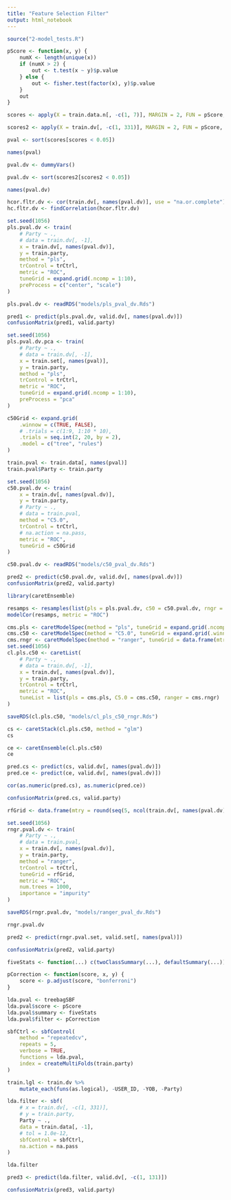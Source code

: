 ```yaml
---
title: "Feature Selection Filter"
output: html_notebook
---
```


```r
source("2-model_tests.R")
```

```r
pScore <- function(x, y) {
    numX <- length(unique(x))
    if (numX > 2) {
        out <- t.test(x ~ y)$p.value
    } else {
        out <- fisher.test(factor(x), y)$p.value
    }
    out
}
```

```r
scores <- apply(X = train.data.n[, -c(1, 7)], MARGIN = 2, FUN = pScore, y = train.data.n$Party)
```

```r
scores2 <- apply(X = train.dv[, -c(1, 331)], MARGIN = 2, FUN = pScore, y = train.dv$Party)
```

```r
pval <- sort(scores[scores < 0.05])
```

```r
names(pval)
```

```r
pval.dv <- dummyVars()
```



```r
pval.dv <- sort(scores2[scores2 < 0.05])
```

```r
names(pval.dv)
```

```r
hcor.fltr.dv <- cor(train.dv[, names(pval.dv)], use = "na.or.complete")
hc.fltr.dv <- findCorrelation(hcor.fltr.dv)
```

```r
set.seed(1056)
pls.pval.dv <- train(
    # Party ~ .,
    # data = train.dv[, -1],
    x = train.dv[, names(pval.dv)],
    y = train.party,
    method = "pls",
    trControl = trCtrl,
    metric = "ROC",
    tuneGrid = expand.grid(.ncomp = 1:10),
    preProcess = c("center", "scale")
)
```

```r
pls.pval.dv <- readRDS("models/pls_pval_dv.Rds")
```

```r
pred1 <- predict(pls.pval.dv, valid.dv[, names(pval.dv)])
confusionMatrix(pred1, valid.party)
```

```r
set.seed(1056)
pls.pval.dv.pca <- train(
    # Party ~ .,
    # data = train.dv[, -1],
    x = train.set[, names(pval)],
    y = train.party,
    method = "pls",
    trControl = trCtrl,
    metric = "ROC",
    tuneGrid = expand.grid(.ncomp = 1:10),
    preProcess = "pca"
)

```


```r
c50Grid <- expand.grid(
    .winnow = c(TRUE, FALSE),
    # .trials = c(1:9, 1:10 * 10),
    .trials = seq.int(2, 20, by = 2),
    .model = c("tree", "rules")
)
```

```r
train.pval <- train.data[, names(pval)]
train.pval$Party <- train.party
```

```r
set.seed(1056)
c50.pval.dv <- train(
    x = train.dv[, names(pval.dv)],
    y = train.party,
    # Party ~ .,
    # data = train.pval,
    method = "C5.0",
    trControl = trCtrl,
    # na.action = na.pass,
    metric = "ROC",
    tuneGrid = c50Grid
)
```

```r
c50.pval.dv <- readRDS("models/c50_pval_dv.Rds")
```

```r
pred2 <- predict(c50.pval.dv, valid.dv[, names(pval.dv)])
confusionMatrix(pred2, valid.party)
```



```r
library(caretEnsemble)
```

```r
resamps <- resamples(list(pls = pls.pval.dv, c50 = c50.pval.dv, rngr = rngr.pval.dv))
modelCor(resamps, metric = "ROC")
```

```r
cms.pls <- caretModelSpec(method = "pls", tuneGrid = expand.grid(.ncomp = 2))
cms.c50 <- caretModelSpec(method = "C5.0", tuneGrid = expand.grid(.winnow = FALSE, .trials = 10, .model = "tree"))
cms.rngr <- caretModelSpec(method = "ranger", tuneGrid = data.frame(mtry = 5))
set.seed(1056)
cl.pls.c50 <- caretList(
    # Party ~ .,
    # data = train.dv[, -1],
    x = train.dv[, names(pval.dv)],
    y = train.party,
    trControl = trCtrl,
    metric = "ROC",
    tuneList = list(pls = cms.pls, C5.0 = cms.c50, ranger = cms.rngr)
)
```

```r
saveRDS(cl.pls.c50, "models/cl_pls_c50_rngr.Rds")
```


```r
cs <- caretStack(cl.pls.c50, method = "glm")
cs
```

```r
ce <- caretEnsemble(cl.pls.c50)
ce
```

```r
pred.cs <- predict(cs, valid.dv[, names(pval.dv)])
pred.ce <- predict(ce, valid.dv[, names(pval.dv)])
```


```r
cor(as.numeric(pred.cs), as.numeric(pred.ce))
```

```r
confusionMatrix(pred.cs, valid.party)
```



```r
rfGrid <- data.frame(mtry = round(seq(5, ncol(train.dv[, names(pval.dv)]), length.out = 5)))
```

```r
set.seed(1056)
rngr.pval.dv <- train(
    # Party ~ .,
    # data = train.pval,
    x = train.dv[, names(pval.dv)],
    y = train.party,
    method = "ranger",
    trControl = trCtrl,
    tuneGrid = rfGrid,
    metric = "ROC",
    num.trees = 1000,
    importance = "impurity"
)
```

```r
saveRDS(rngr.pval.dv, "models/ranger_pval_dv.Rds")
```

```r
rngr.pval.dv
```


```r
pred2 <- predict(rngr.pval.set, valid.set[, names(pval)])
```

```r
confusionMatrix(pred2, valid.party)
```

```r
fiveStats <- function(...) c(twoClassSummary(...), defaultSummary(...))
```

```r
pCorrection <- function(score, x, y) {
    score <- p.adjust(score, "bonferroni")
}
```

```r
lda.pval <- treebagSBF
lda.pval$score <- pScore
lda.pval$summary <- fiveStats
lda.pval$filter <- pCorrection
```

```r
sbfCtrl <- sbfControl(
    method = "repeatedcv",
    repeats = 5,
    verbose = TRUE,
    functions = lda.pval,
    index = createMultiFolds(train.party)
)
```

```r
train.lgl <- train.dv %>%
    mutate_each(funs(as.logical), -USER_ID, -YOB, -Party)
```

```r
lda.filter <- sbf(
    # x = train.dv[, -c(1, 331)],
    # y = train.party,
    Party ~ .,
    data = train.data[, -1],
    # tol = 1.0e-12,
    sbfControl = sbfCtrl,
    na.action = na.pass
)
```

```r
lda.filter
```

```r
pred3 <- predict(lda.filter, valid.dv[, -c(1, 131)])
```

```r
confusionMatrix(pred3, valid.party)
```

